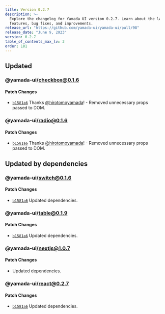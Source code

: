 ```yaml
---
title: Version 0.2.7
description: >-
  Explore the changelog for Yamada UI version 0.2.7. Learn about the latest
  features, bug fixes, and improvements.
release_url: "https://github.com/yamada-ui/yamada-ui/pull/98"
release_date: "June 9, 2023"
version: 0.2.7
table_of_contents_max_lv: 3
order: 181
---
```


## Updated

### @yamada-ui/checkbox@0.1.6

#### Patch Changes

- [`b1581a6`](https://github.com/hirotomoyamada/yamada-ui/commit/b1581a67e3ad0491b4519f62b0510d2e410ba648) Thanks [@hirotomoyamada](https://github.com/hirotomoyamada)! - Removed unnecessary props passed to DOM.

### @yamada-ui/radio@0.1.6

#### Patch Changes

- [`b1581a6`](https://github.com/hirotomoyamada/yamada-ui/commit/b1581a67e3ad0491b4519f62b0510d2e410ba648) Thanks [@hirotomoyamada](https://github.com/hirotomoyamada)! - Removed unnecessary props passed to DOM.

## Updated by dependencies

### @yamada-ui/switch@0.1.6

#### Patch Changes

- [`b1581a6`](https://github.com/hirotomoyamada/yamada-ui/commit/b1581a67e3ad0491b4519f62b0510d2e410ba648) Updated dependencies.

### @yamada-ui/table@0.1.9

#### Patch Changes

- [`b1581a6`](https://github.com/hirotomoyamada/yamada-ui/commit/b1581a67e3ad0491b4519f62b0510d2e410ba648) Updated dependencies.

### @yamada-ui/nextjs@1.0.7

#### Patch Changes

- Updated dependencies.

### @yamada-ui/react@0.2.7

#### Patch Changes

- [`b1581a6`](https://github.com/hirotomoyamada/yamada-ui/commit/b1581a67e3ad0491b4519f62b0510d2e410ba648) Updated dependencies.
